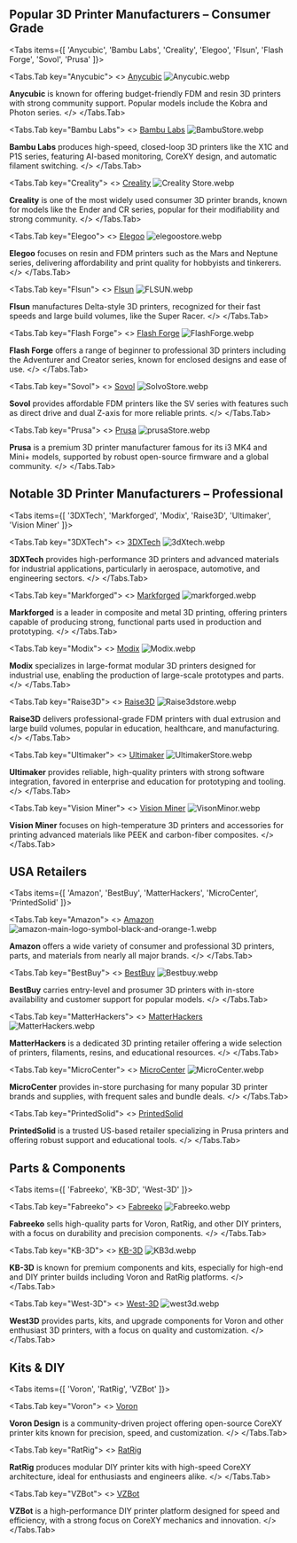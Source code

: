 ## Popular 3D Printer Manufacturers – Consumer Grade


<Tabs items={[
  'Anycubic',
  'Bambu Labs',
  'Creality',
  'Elegoo',
  'Flsun',
  'Flash Forge',
  'Sovol',
  'Prusa'
]}>

<Tabs.Tab key="Anycubic">
<>
[Anycubic](https://store.anycubic.com/collections/fdm-printer)
![Anycubic.webp](https://cdn.jsdelivr.net/gh/JamesD3d/info3dimages@main/i/Printers/Manufactures/Anycubic.webp)


**Anycubic** is known for offering budget-friendly FDM and resin 3D printers with strong community support. Popular models include the Kobra and Photon series.
</>
</Tabs.Tab>

<Tabs.Tab key="Bambu Labs">
<>
[Bambu Labs](https://us.store.bambulab.com/collections/3d-printer)
![BambuStore.webp](https://cdn.jsdelivr.net/gh/JamesD3d/info3dimages@main/i/Printers/Manufactures/BambuStore.webp)


**Bambu Labs** produces high-speed, closed-loop 3D printers like the X1C and P1S series, featuring AI-based monitoring, CoreXY design, and automatic filament switching.
</>
</Tabs.Tab>

<Tabs.Tab key="Creality">
<>
[Creality](https://www.creality.com/)
![Creality Store.webp](https://cdn.jsdelivr.net/gh/JamesD3d/info3dimages@main/i/Printers/Manufactures/Creality%20Store.webp)


**Creality** is one of the most widely used consumer 3D printer brands, known for models like the Ender and CR series, popular for their modifiability and strong community.
</>
</Tabs.Tab>

<Tabs.Tab key="Elegoo">
<>
[Elegoo](https://us.elegoo.com/collections/fdm-printers)
![elegoostore.webp](https://cdn.jsdelivr.net/gh/JamesD3d/info3dimages@main/i/Printers/Manufactures/elegoostore.webp)



**Elegoo** focuses on resin and FDM printers such as the Mars and Neptune series, delivering affordability and print quality for hobbyists and tinkerers.
</>
</Tabs.Tab>

<Tabs.Tab key="Flsun">
<>
[Flsun](https://us.store.flsun3d.com/collections/3d-printers)
![FLSUN.webp](https://cdn.jsdelivr.net/gh/JamesD3d/info3dimages@main/i/Printers/Manufactures/FLSUN.webp)


**Flsun** manufactures Delta-style 3D printers, recognized for their fast speeds and large build volumes, like the Super Racer.
</>
</Tabs.Tab>

<Tabs.Tab key="Flash Forge">
<>
[Flash Forge](https://www.flashforge.com/)
![FlashForge.webp](https://cdn.jsdelivr.net/gh/JamesD3d/info3dimages@main/i/Printers/Manufactures/FlashForge.webp)


**Flash Forge** offers a range of beginner to professional 3D printers including the Adventurer and Creator series, known for enclosed designs and ease of use.
</>
</Tabs.Tab>

<Tabs.Tab key="Sovol">
<>
[Sovol](https://www.sovol3d.com/collections/3d-printer)
![SolvoStore.webp](https://cdn.jsdelivr.net/gh/JamesD3d/info3dimages@main/i/Printers/Manufactures/SolvoStore.webp)


**Sovol** provides affordable FDM printers like the SV series with features such as direct drive and dual Z-axis for more reliable prints.
</>
</Tabs.Tab>

<Tabs.Tab key="Prusa">
<>
[Prusa](https://www.prusa3d.com/category/3d-printers/)
![prusaStore.webp](https://cdn.jsdelivr.net/gh/JamesD3d/info3dimages@main/i/Printers/Manufactures/prusaStore.webp)


**Prusa** is a premium 3D printer manufacturer famous for its i3 MK4 and Mini+ models, supported by robust open-source firmware and a global community.
</>
</Tabs.Tab>

</Tabs>


## Notable 3D Printer Manufacturers – Professional


<Tabs items={[
  '3DXTech',
  'Markforged',
  'Modix',
  'Raise3D',
  'Ultimaker',
  'Vision Miner'
]}>

<Tabs.Tab key="3DXTech">
<>
[3DXTech](https://www.3dxtech.com/pages/3d-printer)
![3dXtech.webp](https://cdn.jsdelivr.net/gh/JamesD3d/info3dimages@main/i/Printers/Manufactures/3dXtech.webp)


**3DXTech** provides high-performance 3D printers and advanced materials for industrial applications, particularly in aerospace, automotive, and engineering sectors.
</>
</Tabs.Tab>

<Tabs.Tab key="Markforged">
<>
[Markforged](https://markforged.com/3d-printers)
![markforged.webp](https://cdn.jsdelivr.net/gh/JamesD3d/info3dimages@main/i/Printers/Manufactures/markforged.webp)



**Markforged** is a leader in composite and metal 3D printing, offering printers capable of producing strong, functional parts used in production and prototyping.
</>
</Tabs.Tab>

<Tabs.Tab key="Modix">
<>
[Modix](https://www.modix3d.com/online-shop/)
![Modix.webp](https://cdn.jsdelivr.net/gh/JamesD3d/info3dimages@main/i/Printers/Manufactures/Modix.webp)



**Modix** specializes in large-format modular 3D printers designed for industrial use, enabling the production of large-scale prototypes and parts.
</>
</Tabs.Tab>

<Tabs.Tab key="Raise3D">
<>
[Raise3D](https://www.raise3d.com/3d-printers/)
![Raise3dstore.webp](https://cdn.jsdelivr.net/gh/JamesD3d/info3dimages@main/i/Printers/Manufactures/Raise3dstore.webp)



**Raise3D** delivers professional-grade FDM printers with dual extrusion and large build volumes, popular in education, healthcare, and manufacturing.
</>
</Tabs.Tab>

<Tabs.Tab key="Ultimaker">
<>
[Ultimaker](https://ultimaker.com/3d-printers/)
![UltimakerStore.webp](https://cdn.jsdelivr.net/gh/JamesD3d/info3dimages@main/i/Printers/Manufactures/UltimakerStore.webp)



**Ultimaker** provides reliable, high-quality printers with strong software integration, favored in enterprise and education for prototyping and tooling.
</>
</Tabs.Tab>

<Tabs.Tab key="Vision Miner">
<>
[Vision Miner](https://visionminer.com/collections/3d-printers)
![VisonMinor.webp](https://cdn.jsdelivr.net/gh/JamesD3d/info3dimages@main/i/Printers/Manufactures/VisonMinor.webp)



**Vision Miner** focuses on high-temperature 3D printers and accessories for printing advanced materials like PEEK and carbon-fiber composites.
</>
</Tabs.Tab>

</Tabs>


## USA Retailers


<Tabs items={[
  'Amazon',
  'BestBuy',
  'MatterHackers',
  'MicroCenter',
  'PrintedSolid'
]}>

<Tabs.Tab key="Amazon">
<>
[Amazon](https://www.amazon.com/3D-Printers/b?ie=UTF8&node=6066127011)
![amazon-main-logo-symbol-black-and-orange-1.webp](https://cdn.jsdelivr.net/gh/JamesD3d/info3dimages@main/i/Printers/Manufactures/amazon-main-logo-symbol-black-and-orange-1.webp)



**Amazon** offers a wide variety of consumer and professional 3D printers, parts, and materials from nearly all major brands.
</>
</Tabs.Tab>

<Tabs.Tab key="BestBuy">
<>
[BestBuy](https://www.bestbuy.com/site/searchpage.jsp?id=pcat17071&st=3d+printer)
![Bestbuy.webp](https://cdn.jsdelivr.net/gh/JamesD3d/info3dimages@main/i/Printers/Manufactures/Bestbuy.webp)



**BestBuy** carries entry-level and prosumer 3D printers with in-store availability and customer support for popular models.
</>
</Tabs.Tab>

<Tabs.Tab key="MatterHackers">
<>
[MatterHackers](https://www.matterhackers.com/store/c/3d-printers)
![MatterHackers.webp](https://cdn.jsdelivr.net/gh/JamesD3d/info3dimages@main/i/Printers/Manufactures/MatterHackers.webp)


**MatterHackers** is a dedicated 3D printing retailer offering a wide selection of printers, filaments, resins, and educational resources.
</>
</Tabs.Tab>

<Tabs.Tab key="MicroCenter">
<>
[MicroCenter](https://www.microcenter.com/site/products/3d-printing.aspx)
![MicroCenter.webp](https://cdn.jsdelivr.net/gh/JamesD3d/info3dimages@main/i/Printers/Manufactures/MicroCenter.webp)



**MicroCenter** provides in-store purchasing for many popular 3D printer brands and supplies, with frequent sales and bundle deals.
</>
</Tabs.Tab>

<Tabs.Tab key="PrintedSolid">
<>
[PrintedSolid](https://www.printedsolid.com/collections/3d-printers)


**PrintedSolid** is a trusted US-based retailer specializing in Prusa printers and offering robust support and educational tools.
</>
</Tabs.Tab>

</Tabs>


## Parts & Components


<Tabs items={[
  'Fabreeko',
  'KB-3D',
  'West-3D'
]}>

<Tabs.Tab key="Fabreeko">
<>
[Fabreeko](https://www.fabreeko.com/?srsltid=AfmBOor3UOWFJIHwrLps4U2Rsw9puWUwFpWSVC6mQ8fYIOahPiU1_lmk)
![Fabreeko.webp](https://cdn.jsdelivr.net/gh/JamesD3d/info3dimages@main/i/Printers/Manufactures/Fabreeko.webp)



**Fabreeko** sells high-quality parts for Voron, RatRig, and other DIY printers, with a focus on durability and precision components.
</>
</Tabs.Tab>

<Tabs.Tab key="KB-3D">
<>
[KB-3D](https://kb-3d.com/store/)
![KB3d.webp](https://cdn.jsdelivr.net/gh/JamesD3d/info3dimages@main/i/Printers/Manufactures/KB3d.webp)



**KB-3D** is known for premium components and kits, especially for high-end and DIY printer builds including Voron and RatRig platforms.
</>
</Tabs.Tab>

<Tabs.Tab key="West-3D">
<>
[West-3D](https://west3d.com/collections/voron-v2)
![west3d.webp](https://cdn.jsdelivr.net/gh/JamesD3d/info3dimages@main/i/Printers/Manufactures/west3d.webp)



**West3D** provides parts, kits, and upgrade components for Voron and other enthusiast 3D printers, with a focus on quality and customization.
</>
</Tabs.Tab>

</Tabs>


## Kits & DIY


<Tabs items={[
  'Voron',
  'RatRig',
  'VZBot'
]}>

<Tabs.Tab key="Voron">
<>
[Voron](https://vorondesign.com/)


**Voron Design** is a community-driven project offering open-source CoreXY printer kits known for precision, speed, and customization.
</>
</Tabs.Tab>

<Tabs.Tab key="RatRig">
<>
[RatRig](https://us.ratrig.com/)


**RatRig** produces modular DIY printer kits with high-speed CoreXY architecture, ideal for enthusiasts and engineers alike.
</>
</Tabs.Tab>

<Tabs.Tab key="VZBot">
<>
[VZBot](https://vzbot.org/)


**VZBot** is a high-performance DIY printer platform designed for speed and efficiency, with a strong focus on CoreXY mechanics and innovation.
</>
</Tabs.Tab>

</Tabs>




